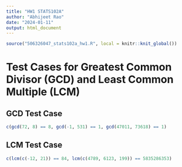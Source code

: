 ```yaml
---
title: "HW1 STATS102A"
author: "Abhijeet Rao"
date: "2024-01-11"
output: html_document
---
```


```r
source("506326047_stats102a_hw1.R", local = knitr::knit_global())
```

# Test Cases for Greatest Common Divisor (GCD) and Least Common Multiple (LCM)
## GCD Test Case
```r
c(gcd(72, 8) == 8, gcd(-1, 531) == 1, gcd(47011, 73618) == 1)
```
## LCM Test Case
```r
c(lcm(c(-12, 21)) == 84, lcm(c(4789, 6123, 199)) == 5835286353)
```
